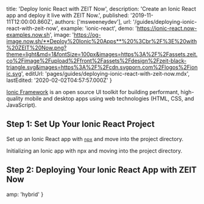 
  title: 'Deploy Ionic React with ZEIT Now',
  description: 'Create an Ionic React app and deploy it live with ZEIT Now.',
  published: '2019-11-11T12:00:00.860Z',
  authors: ['msweeneydev'],
  url: '/guides/deploying-ionic-react-with-zeit-now',
  example: 'ionic-react',
  demo: 'https://ionic-react.now-examples.now.sh',
  image:
    'https://og-image.now.sh/**Deploy%20Ionic%20Apps**%20%3Cbr%2F%3E%20with%20ZEIT%20Now.png?theme=light&md=1&fontSize=100px&images=https%3A%2F%2Fassets.zeit.co%2Fimage%2Fupload%2Ffront%2Fassets%2Fdesign%2Fzeit-black-triangle.svg&images=https%3A%2F%2Fcdn.svgporn.com%2Flogos%2Fionic.svg',
  editUrl: 'pages/guides/deploying-ionic-react-with-zeit-now.mdx',
  lastEdited: '2020-02-02T04:57:57.000Z'
}

[Ionic Framework](https://ionicframework.com/docs/intro) is an open source UI toolkit for building performant, high-quality mobile and desktop apps using web technologies (HTML, CSS, and JavaScript).

## Step 1: Set Up Your Ionic React Project

Set up an Ionic React app with [`npx`](https://www.npmjs.com/package/npx) and move into the project directory.

<Snippet dark text="npx ionic start [project-name] conference --type react && cd [project-name]" />
<Caption>Initializing an Ionic app with <Link href="https://www.npmjs.com/package/npx">npx</Link> and moving into the project directory.</Caption>

## Step 2: Deploying Your Ionic React App with ZEIT Now

<DeploySection name="Ionic" type="app" />


  amp: 'hybrid'
}
